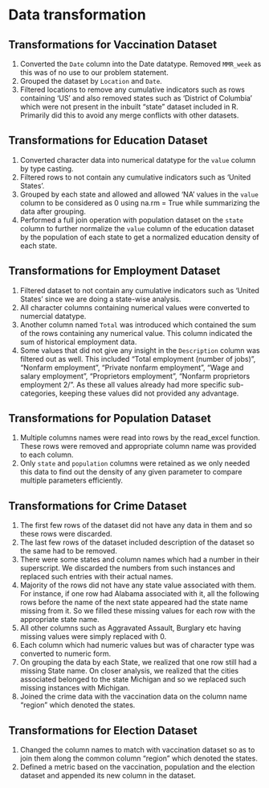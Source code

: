 # Data transformation

## Transformations for Vaccination Dataset

1. Converted the `Date` column into the Date datatype. Removed `MMR_week` as this was of no use to our problem statement.
2. Grouped the dataset by `Location` and `Date`.
3. Filtered locations to remove any cumulative indicators such as rows containing 'US' and also removed states such as 'District of Columbia' which were not present in the inbuilt "state" dataset included in R. Primarily did this to avoid any merge conflicts with other datasets.  


## Transformations for Education Dataset

1. Converted character data into numerical datatype for the `value` column by type casting.
2. Filtered rows to not contain any cumulative indicators such as 'United States'.
3. Grouped by each state and allowed and allowed 'NA' values in the `value` column to be considered as 0 using na.rm = True while summarizing the data after grouping.
4. Performed a full join operation with population dataset on the `state` column to further normalize the `value` column of the education dataset by the population of each state to get a normalized education density of each state.

## Transformations for Employment Dataset

1. Filtered dataset to not contain any cumulative indicators such as 'United States' since we are doing a state-wise analysis.
2. All character columns containing numerical values were converted to numercial datatype.
3. Another column named `Total` was introduced which contained the sum of the rows containing any numerical value. This column indicated the sum of historical employment data.
4. Some values that did not give any insight in the `Description` column was filtered out as well. This included "Total employment (number of jobs)", "Nonfarm employment", "Private nonfarm employment", "Wage and salary employment", "Proprietors employment", "Nonfarm proprietors employment 2/". As these all values already had more specific sub-categories, keeping these values did not provided any advantage.

## Transformations for Population Dataset

1. Multiple columns names were read into rows by the read_excel function. These rows were removed and appropriate column name was provided to each column.
2. Only `state` and `population` columns were retained as we only needed this data to find out the density of any given parameter to compare multiple parameters efficiently.

## Transformations for Crime Dataset

1. The first few rows of the dataset did not have any data in them and so these rows were discarded.
2. The last few rows of the dataset included description of the dataset so the same had to be removed.
3. There were some states and column names which had a number in their superscript. We discarded the numbers from such instances and replaced such entries with their actual names.
4. Majority of the rows did not have any state value associated with them. For instance, if one row had Alabama associated with it, all the following rows before the name of the next state appeared had the state name missing from it. So we filled these missing values for each row with the appropriate state name.
5. All other columns such as Aggravated Assault, Burglary etc having missing values were simply replaced with 0.
6. Each column which had numeric values but was of character type was converted to numeric form.
7. On grouping the data by each State, we realized that one row still had a missing State name. On closer analysis, we realized that the cities associated belonged to the state Michigan and so we replaced such missing instances with Michigan.
8. Joined the crime data with the vaccination data on the column name "region" which denoted the states.

## Transformations for Election Dataset

1. Changed the column names to match with vaccination dataset so as to join them along the common column "region" which denoted the states.
2. Defined a metric based on the vaccination, population and the election dataset and appended its new column in the dataset.